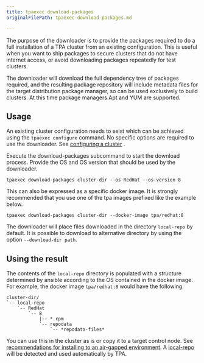 ```yaml
---
title: tpaexec download-packages
originalFilePath: tpaexec-download-packages.md

---
```


The purpose of the downloader is to provide the packages required to do
a full installation of a TPA cluster from an existing configuration.
This is useful when you want to ship packages to secure clusters that do
not have internet access, or avoid downloading packages repeatedly for
test clusters.

The downloader will download the full dependency tree of packages
required, and the resulting package repository will include metadata
files for the target distribution package manager, so can be used
exclusively to build clusters. At this time package managers Apt and YUM
are supported.

## Usage

An existing cluster configuration needs to exist which can be achieved
using the `tpaexec configure` command. No specific options are required
to use the downloader. See [configuring a cluster](../configure-cluster)
.

Execute the download-packages subcommand to start the download process.
Provide the OS and OS version that should be used by the downloader.

```shell
tpaexec download-packages cluster-dir --os RedHat --os-version 8
```

This can also be expressed as a specific docker image. It is strongly
recommended that you use one of the tpa images prefixed like the example
below.

```shell
tpaexec download-packages cluster-dir --docker-image tpa/redhat:8
```

The downloader will place files downloaded in the directory `local-repo`
by default. It is possible to download to alternative directory by using
the option `--download-dir path`.

## Using the result

The contents of the `local-repo` directory is populated with a structure
determined by ansible according to the OS contained in the docker image.
For example, the docker image `tpa/redhat:8` would have the following:

```
cluster-dir/
`-- local-repo
    `-- RedHat
        `-- 8
            |-- *.rpm
            `-- repodata
                `-- *repodata-files*
```

You can use this in the cluster as is or copy it to a target control
node. See [recommendations for installing to an air-gapped environment](air-gapped). A [local-repo](local-repo) will be detected and used
automatically by TPA.
